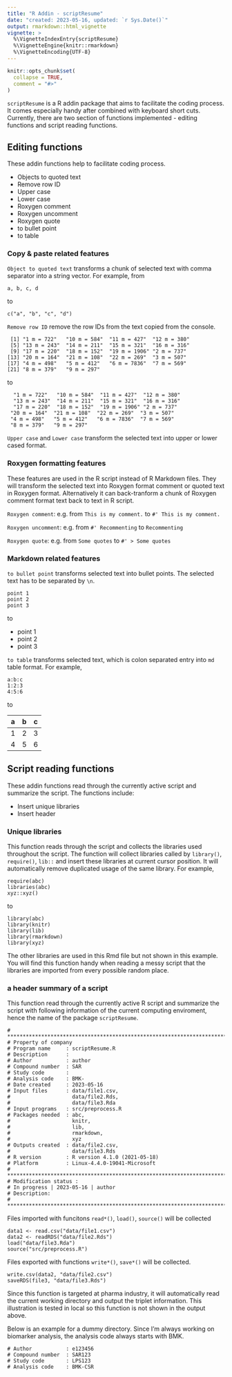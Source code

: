 ---
title: "R Addin - scriptResume"
date: "created: 2023-05-16, updated: `r Sys.Date()`"
output: rmarkdown::html_vignette
vignette: >
  %\VignetteIndexEntry{scriptResume}
  %\VignetteEngine{knitr::rmarkdown}
  %\VignetteEncoding{UTF-8}
---

```{r, include = FALSE}
knitr::opts_chunk$set(
  collapse = TRUE,
  comment = "#>"
)
```

`scriptResume` is a R addin package that aims to facilitate the coding process.
It comes especially handy after combined with keyboard short cuts.
Currently, there are two section of functions implemented - editing functions and
script reading functions.


## Editing functions

These addin functions help to facilitate coding process.

- Objects to quoted text
- Remove row ID
- Upper case
- Lower case
- Roxygen comment
- Roxygen uncomment
- Roxygen quote
- to bullet point
- to table

### Copy & paste related features

`Object to quoted text` transforms a chunk of selected text with comma separator into
a string vector. For example,
from
```
a, b, c, d
```
to
```
c("a", "b", "c", "d")
```

`Remove row ID` remove the row IDs from the text copied from the console.

```
 [1] "1 m = 722"   "10 m = 584"  "11 m = 427"  "12 m = 380"
 [5] "13 m = 243"  "14 m = 211"  "15 m = 321"  "16 m = 316"
 [9] "17 m = 220"  "18 m = 152"  "19 m = 1906" "2 m = 737"
[13] "20 m = 164"  "21 m = 108"  "22 m = 269"  "3 m = 507"
[17] "4 m = 498"   "5 m = 412"   "6 m = 7836"  "7 m = 569"
[21] "8 m = 379"   "9 m = 297"
```
to
```
  "1 m = 722"   "10 m = 584"  "11 m = 427"  "12 m = 380"
  "13 m = 243"  "14 m = 211"  "15 m = 321"  "16 m = 316"
  "17 m = 220"  "18 m = 152"  "19 m = 1906" "2 m = 737"
 "20 m = 164"  "21 m = 108"  "22 m = 269"  "3 m = 507"
 "4 m = 498"   "5 m = 412"   "6 m = 7836"  "7 m = 569"
 "8 m = 379"   "9 m = 297"
```

`Upper case` and `Lower case` transform the selected text into upper or lower cased format.

### Roxygen formatting features

These features are used in the R script instead of R Markdown files. They will
transform the selected text into Roxygen format comment or quoted text in Roxygen format.
Alternatively it can back-tranform a chunk of Roxygen comment format text back
to text in R script.

`Roxygen comment`: e.g.
from
`This is my comment.`
to
`#' This is my comment.`

`Roxygen uncomment`: e.g. from `#' Recommenting` to `Recommenting`

`Roxygen quote`: e.g. from `Some quotes` to `#' > Some quotes`

### Markdown related features

`to bullet point` transforms selected text into bullet points. The selected text
has to be separated by `\n`.
```
point 1
point 2
point 3
```
to

 - point 1
 - point 2
 - point 3

`to table` transforms selected text, which is colon separated entry into `md` table format. For example,

```
a:b:c
1:2:3
4:5:6
```
to

|a|b|c|
| --- | --- | --- |
|1|2|3|
|4|5|6|

## Script reading functions
These addin functions read through the currently active script and summarize the script.
The functions include:

- Insert unique libraries
- Insert header

### Unique libraries

This function reads through the script and collects the libraries used throughout
the script. The function will collect libraries called by
`library()`, `require()`, `lib::` and insert these libraries at current cursor
position. It will automatically remove duplicated usage of the same library.
For example,

```
require(abc)
libraries(abc)
xyz::xyz()
```
to

```
library(abc)
library(knitr)
library(lib)
library(rmarkdown)
library(xyz)
```
The other libraries are used in this Rmd file but not shown in this example.
You will find this function handy when reading a messy script that the libraries
are imported from every possible random place.

### a header summary of a script

This function read through the currently active R script and summarize the script
with following information of the current computing enviroment, hence the name of the package `scriptResume`.


```
# ******************************************************************************
# Property of company
# Program name     : scriptResume.R
# Description      :
# Author           : author
# Compound number  : SAR
# Study code       :
# Analysis code    : BMK-
# Date created     : 2023-05-16
# Input files      : data/file1.csv,
#                    data/file2.Rds,
#                    data/file3.Rda
# Input programs   : src/preprocess.R
# Packages needed  : abc,
#                    knitr,
#                    lib,
#                    rmarkdown,
#                    xyz
# Outputs created  : data/file2.csv,
#                    data/file3.Rds
# R version        : R version 4.1.0 (2021-05-18)
# Platform         : Linux-4.4.0-19041-Microsoft
# ******************************************************************************
# Modification status :
# In progress | 2023-05-16 | author
# Description:
# ******************************************************************************
```

Files imported with funcitons `read*()`, `load()`, `source()` will be collected

```
data1 <- read.csv("data/file1.csv")
data2 <- readRDS("data/file2.Rds")
load("data/file3.Rda")
source("src/preprocess.R")
```

Files exported with functions `write*()`, `save*()` will be collected.

```
write.csv(data2, "data/file2.csv")
saveRDS(file3, "data/file3.Rds")
```

Since this function is targeted at pharma industry, it will automatically read
the current working directory and output the triplet information. This illustration
is tested in local so this function is not shown in the output above.

Below is an example for a dummy directory. Since I'm always working on biomarker analysis, the analysis code always starts with BMK.

```
# Author           : e123456
# Compound number  : SAR123
# Study code       : LPS123
# Analysis code    : BMK-CSR
```
